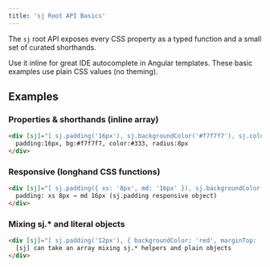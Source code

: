 ```yaml
---
title: 'sj Root API Basics'
---
```


The `sj` root API exposes every CSS property as a typed function and a small set of curated shorthands.

Use it inline for great IDE autocomplete in Angular templates. These basic examples use plain CSS values (no theming).

## Examples

### Properties & shorthands (inline array)

```html
<div [sj]="[ sj.padding('16px'), sj.backgroundColor('#f7f7f7'), sj.color('#333'), sj.brad('8px') ]">
  padding:16px, bg:#f7f7f7, color:#333, radius:8px
</div>
```

### Responsive (longhand CSS functions)

```html
<div [sj]="[ sj.padding({ xs: '8px', md: '16px' }), sj.backgroundColor('#eee'), sj.brad('8px') ]">
  padding: xs 8px → md 16px (sj.padding responsive object)
</div>
```

### Mixing sj.* and literal objects

```html
<div [sj]="[ sj.padding('12px'), { backgroundColor: 'red', marginTop: '2px', borderRadius: '6px', color: '#fff' } ]">
  [sj] can take an array mixing sj.* helpers and plain objects
</div>
```
